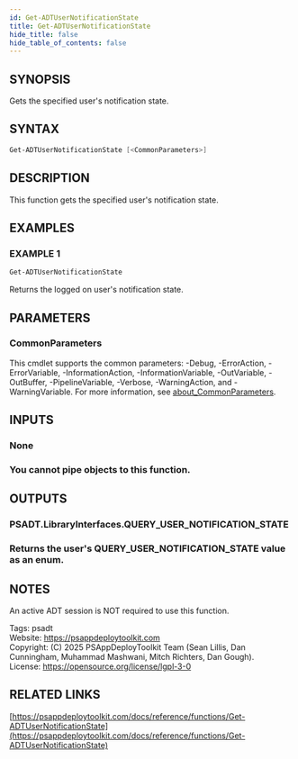```yaml
---
id: Get-ADTUserNotificationState
title: Get-ADTUserNotificationState
hide_title: false
hide_table_of_contents: false
---
```


## SYNOPSIS

Gets the specified user's notification state.

## SYNTAX

```powershell
Get-ADTUserNotificationState [<CommonParameters>]
```

## DESCRIPTION

This function gets the specified user's notification state.

## EXAMPLES

### EXAMPLE 1

```powershell
Get-ADTUserNotificationState
```

Returns the logged on user's notification state.

## PARAMETERS

### CommonParameters

This cmdlet supports the common parameters: -Debug, -ErrorAction, -ErrorVariable, -InformationAction, -InformationVariable, -OutVariable, -OutBuffer, -PipelineVariable, -Verbose, -WarningAction, and -WarningVariable. For more information, see [about_CommonParameters](http://go.microsoft.com/fwlink/?LinkID=113216).

## INPUTS

### None

### You cannot pipe objects to this function.
## OUTPUTS

### PSADT.LibraryInterfaces.QUERY_USER_NOTIFICATION_STATE

### Returns the user's QUERY_USER_NOTIFICATION_STATE value as an enum.
## NOTES
An active ADT session is NOT required to use this function.

Tags: psadt<br />
Website: https://psappdeploytoolkit.com<br />
Copyright: (C) 2025 PSAppDeployToolkit Team (Sean Lillis, Dan Cunningham, Muhammad Mashwani, Mitch Richters, Dan Gough).<br />
License: https://opensource.org/license/lgpl-3-0

## RELATED LINKS

[https://psappdeploytoolkit.com/docs/reference/functions/Get-ADTUserNotificationState](https://psappdeploytoolkit.com/docs/reference/functions/Get-ADTUserNotificationState)

